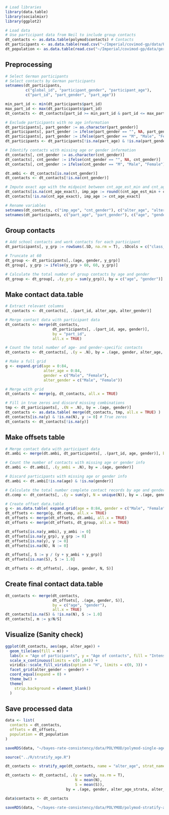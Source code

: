 ```r
# Load libraries
library(data.table)
library(socialmixr)
library(ggplot2)

# Load data
# Use participant data from Neil to include group contacts
dt_contacts <- as.data.table(polymod$contacts) # Contacts
dt_participants <- as.data.table(read.csv("~/Imperial/covimod-gp/data/POLYMOD/participant_neil.csv"))
dt_population <- as.data.table(read.csv("~/Imperial/covimod-gp/data/germany-population-2011.csv"))
```

## Preprocessing
```r
# Select German participants 
# Select contacts by German participants
setnames(dt_participants, 
         c("global_id", "participant_gender", "participant_age"), 
         c("part_id", "part_gender", "part_age"))

min_part_id <- min(dt_participants$part_id)
max_part_id <- max(dt_participants$part_id)
dt_contacts <- dt_contacts[part_id >= min_part_id & part_id <= max_part_id]

# Exclude participants with no age information
dt_participants[, part_gender := as.character(part_gender)]
dt_participants[, part_gender := ifelse(part_gender == "", NA, part_gender)]
dt_participants[, part_gender := ifelse(part_gender == "M", "Male", "Female")]
dt_participants <- dt_participants[!is.na(part_age) & !is.na(part_gender)]

# Identify contacts with missing age or gender information
dt_contacts[, cnt_gender := as.character(cnt_gender)]
dt_contacts[, cnt_gender := ifelse(cnt_gender == "", NA, cnt_gender)]
dt_contacts[, cnt_gender := ifelse(cnt_gender == "M", "Male", "Female")]

dt.ambi <- dt_contacts[is.na(cnt_gender)]
dt_contacts <- dt_contacts[!is.na(cnt_gender)]

# Impute exact age with the midpoint between cnt_age_est_min and cnt_age_est_max if it is missing
dt_contacts[is.na(cnt_age_exact), imp_age := round((cnt_age_est_min + cnt_age_est_max) / 2)]
dt_contacts[!is.na(cnt_age_exact), imp_age := cnt_age_exact]

# Rename variables
setnames(dt_contacts, c("imp_age", "cnt_gender"), c("alter_age", "alter_gender"))
setnames(dt_participants, c("part_age", "part_gender"), c("age", "gender"))
```

## Group contacts
```r
# Add school contacts and work contacts for each participant
dt_participants[, y_grp := rowSums(.SD, na.rm = T), .SDcols = c("class_size", "work_contacts_nr")]

# Truncate at 60
dt_group <- dt_participants[,.(age, gender, y_grp)]
dt_group[, y_grp := ifelse(y_grp > 60, 60, y_grp)]

# Calculate the total number of group contacts by age and gender
dt_group <- dt_group[, .(y_grp = sum(y_grp)), by = c("age", "gender")]
```


## Make contact data.table
```r
# Extract relevant columns
dt_contacts <- dt_contacts[, .(part_id, alter_age, alter_gender)]

# Merge contact data with participant data
dt_contacts <- merge(dt_contacts, 
                     dt_participants[, .(part_id, age, gender)], 
                     by = "part_id", 
                     all.x = TRUE)

# Count the total number of age- and gender-specific contacts
dt_contacts <- dt_contacts[, .(y = .N), by = .(age, gender, alter_age, alter_gender)]

# Make a full grid
g <- expand.grid(age = 0:84, 
                 alter_age = 0:84, 
                 gender = c("Male", "Female"), 
                 alter_gender = c("Male", "Female"))

# Merge with grid
dt_contacts <- merge(g, dt_contacts, all.x = TRUE)

# Fill in true zeros and discard missing combinations
tmp <- dt_participants[, .(N = .N), by = .(age, gender)]
dt_contacts <- as.data.table( merge(dt_contacts, tmp, all.x = TRUE) )
dt_contacts[is.na(y) & !is.na(N), y := 0] # True zeros
dt_contacts <- dt_contacts[!is.na(y)]
```

## Make offsets table
```r
# Merge contact data with participant data
dt.ambi <- merge(dt.ambi, dt_participants[, .(part_id, age, gender)], by = c("part_id"), all.x = TRUE)

# Count the number of contacts with missing age or gender info
dt.ambi <- dt.ambi[, .(y_ambi = .N), by = .(age, gender)]

# Discard participants with missing age or gender info
dt.ambi <- dt.ambi[!is.na(age) & !is.na(gender)]

# Calculate the total number complete contact records by age and gender
dt.comp <- dt_contacts[, .(y = sum(y), N = unique(N)), by = .(age, gender)]

# Create offset data.table
g <- as.data.table( expand.grid(age = 0:84, gender = c("Male", "Female")) )
dt_offsets <- merge(g, dt.comp, all.x = TRUE)
dt_offsets <- merge(dt_offsets, dt.ambi, all.x = TRUE)
dt_offsets <- merge(dt_offsets, dt_group, all.x = TRUE)

dt_offsets[is.na(y_ambi), y_ambi := 0]
dt_offsets[is.na(y_grp), y_grp := 0]
dt_offsets[is.na(y), y := 0]
dt_offsets[is.na(N), N := 0]

dt_offsets[, S := y / (y + y_ambi + y_grp)]
dt_offsets[is.nan(S), S := 1.0]

dt_offsets <- dt_offsets[, .(age, gender, N, S)]
```

## Create final contact data.table
```r
dt_contacts <- merge(dt_contacts, 
                     dt_offsets[, .(age, gender, S)], 
                     by = c("age", "gender"), 
                     all.x = TRUE)
dt_contacts[is.na(S) & !is.na(N), S := 1.0]
dt_contacts[, m := y/N/S]
```

## Visualize (Sanity check)
```r
ggplot(dt_contacts, aes(age, alter_age)) + 
  geom_tile(aes(fill = m)) +
  labs(x = "Age of participants", y = "Age of contacts", fill = "Intensity") + 
  scale_x_continuous(limits = c(0 ,84)) + 
  viridis::scale_fill_viridis(option = "H", limits = c(0, 3)) +
  facet_grid(alter_gender ~ gender) + 
  coord_equal(expand = 0) +
  theme_bw() + 
  theme(
    strip.background = element_blank()
  )
```

## Save processed data
```r
data <- list(
  contacts = dt_contacts,
  offsets = dt_offsets,
  population = dt_population
)

saveRDS(data, "~/bayes-rate-consistency/data/POLYMOD/polymod-single-age.rds")
```

```r
source("../R/stratify_age.R")

dt_contacts <- stratify_age(dt_contacts, name = "alter_age", strat_name = "alter_age_strata")

dt_contacts <- dt_contacts[, .(y = sum(y, na.rm = T),
                               N = mean(N),
                               S = mean(S)), 
                           by = .(age, gender, alter_age_strata, alter_gender)]

data$contacts <- dt_contacts

saveRDS(data, "~/bayes-rate-consistency/data/POLYMOD/polymod-stratify-age.rds")
```

